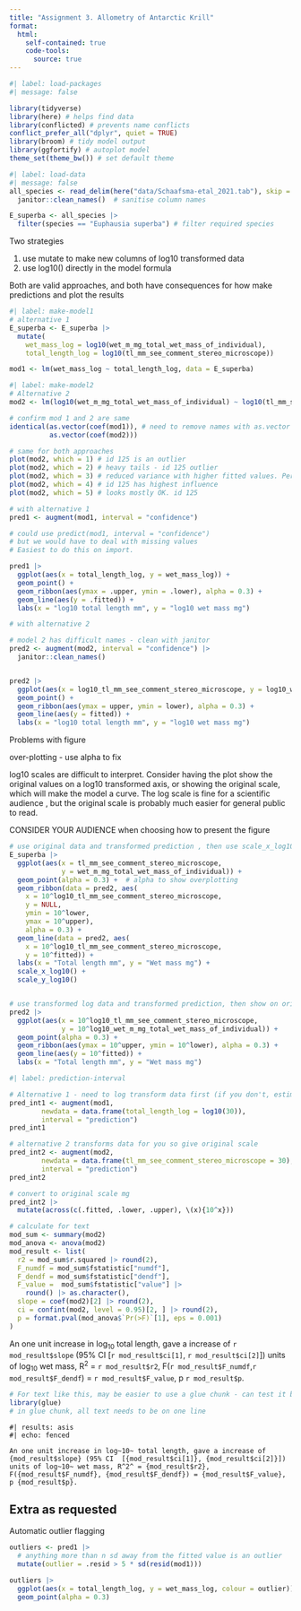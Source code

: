 ```yaml
---
title: "Assignment 3. Allometry of Antarctic Krill"
format: 
  html:
    self-contained: true
    code-tools: 
      source: true
---
```


<!-- We are interested in the allometry of Antarctic Krill _Euphausia superba_.  -->

<!-- We want to find the relationship between log10 mass and log10 length (where length is the predictor). -->

<!-- Fit a suitable regression model for _Euphausia superba_ measurements. -->

<!-- Examine the diagnostic plots and comment on any potential issues. -->

<!-- Make a publication quality plot showing your model (i.e. do not use geom_smooth) with its confidence interval, and the raw data. -->

<!-- Find the expected wet mass (in mg) and the prediction interval of a single _Euphausia superba_ that is 30 mm long. -->

<!-- The data, from Schaafsma et al (2022) https://doi.org/10.1007/s00300-021-02984-4 are in file, Schaafsma-etal_2021.tab, which was downloaded from Pangaea.de -->

<!-- Relevant columns are -->

<!-- Species -->

<!-- TL [mm] (See Comment, Stereo Microscope) -- total length mm -->

<!-- Wet m [mg] (Total wet mass of individual,...) -- Wet mass mg -->

```r
#| label: load-packages
#| message: false

library(tidyverse)
library(here) # helps find data
library(conflicted) # prevents name conflicts
conflict_prefer_all("dplyr", quiet = TRUE)
library(broom) # tidy model output
library(ggfortify) # autoplot model
theme_set(theme_bw()) # set default theme
```

```r
#| label: load-data
#| message: false
all_species <- read_delim(here("data/Schaafsma-etal_2021.tab"), skip = 192) |> # skip the metadata
  janitor::clean_names()  # sanitise column names

E_superba <- all_species |> 
  filter(species == "Euphausia superba") # filter required species
```

Two strategies

1.  use mutate to make new columns of log10 transformed data
2.  use log10() directly in the model formula

Both are valid approaches, and both have consequences for how make predictions and plot the results

```r
#| label: make-model1
# alternative 1
E_superba <- E_superba |> 
  mutate(
    wet_mass_log = log10(wet_m_mg_total_wet_mass_of_individual),
    total_length_log = log10(tl_mm_see_comment_stereo_microscope))

mod1 <- lm(wet_mass_log ~ total_length_log, data = E_superba)
```

```r
#| label: make-model2
# Alternative 2
mod2 <- lm(log10(wet_m_mg_total_wet_mass_of_individual) ~ log10(tl_mm_see_comment_stereo_microscope), data = E_superba) 

# confirm mod 1 and 2 are same
identical(as.vector(coef(mod1)), # need to remove names with as.vector
          as.vector(coef(mod2)))

# same for both approaches
plot(mod2, which = 1) # id 125 is an outlier
plot(mod2, which = 2) # heavy tails - id 125 outlier
plot(mod2, which = 3) # reduced variance with higher fitted values. Perhaps due to measurement error being worse for small individuals
plot(mod2, which = 4) # id 125 has highest influence
plot(mod2, which = 5) # looks mostly OK. id 125

```

```r
# with alternative 1
pred1 <- augment(mod1, interval = "confidence")

# could use predict(mod1, interval = "confidence")
# but we would have to deal with missing values
# Easiest to do this on import.

pred1 |> 
  ggplot(aes(x = total_length_log, y = wet_mass_log)) +
  geom_point() +
  geom_ribbon(aes(ymax = .upper, ymin = .lower), alpha = 0.3) +
  geom_line(aes(y = .fitted)) +
  labs(x = "log10 total length mm", y = "log10 wet mass mg")

# with alternative 2

# model 2 has difficult names - clean with janitor
pred2 <- augment(mod2, interval = "confidence") |> 
  janitor::clean_names() 


pred2 |> 
  ggplot(aes(x = log10_tl_mm_see_comment_stereo_microscope, y = log10_wet_m_mg_total_wet_mass_of_individual)) +
  geom_point() + 
  geom_ribbon(aes(ymax = upper, ymin = lower), alpha = 0.3) +
  geom_line(aes(y = fitted)) +
  labs(x = "log10 total length mm", y = "log10 wet mass mg")
```

Problems with figure

over-plotting - use alpha to fix

log10 scales are difficult to interpret.
Consider having the plot show the original values on a log10 transformed axis, or showing the original scale, which will make the model a curve.
The log scale is fine for a scientific audience , but the original scale is probably much easier for general public to read.

CONSIDER YOUR AUDIENCE when choosing how to present the figure

```r

# use original data and transformed prediction , then use scale_x_log10 to transform axes
E_superba |> 
  ggplot(aes(x = tl_mm_see_comment_stereo_microscope, 
             y = wet_m_mg_total_wet_mass_of_individual)) +
  geom_point(alpha = 0.3) +  # alpha to show overplotting
  geom_ribbon(data = pred2, aes(
    x = 10^log10_tl_mm_see_comment_stereo_microscope, 
    y = NULL,
    ymin = 10^lower, 
    ymax = 10^upper), 
    alpha = 0.3) +
  geom_line(data = pred2, aes(
    x = 10^log10_tl_mm_see_comment_stereo_microscope, 
    y = 10^fitted)) +
  labs(x = "Total length mm", y = "Wet mass mg") +
  scale_x_log10() +
  scale_y_log10()


# use transformed log data and transformed prediction, then show on original scale
pred2 |> 
  ggplot(aes(x = 10^log10_tl_mm_see_comment_stereo_microscope, 
             y = 10^log10_wet_m_mg_total_wet_mass_of_individual)) +
  geom_point(alpha = 0.3) +
  geom_ribbon(aes(ymax = 10^upper, ymin = 10^lower), alpha = 0.3) +
  geom_line(aes(y = 10^fitted)) +
  labs(x = "Total length mm", y = "Wet mass mg") 
```

```r
#| label: prediction-interval

# Alternative 1 - need to log transform data first (if you don't, estimate is far heavier than observable universe!)
pred_int1 <- augment(mod1, 
        newdata = data.frame(total_length_log = log10(30)), 
        interval = "prediction") 
pred_int1

# alternative 2 transforms data for you so give original scale
pred_int2 <- augment(mod2, 
        newdata = data.frame(tl_mm_see_comment_stereo_microscope = 30), 
        interval = "prediction")
pred_int2

# convert to original scale mg
pred_int2 |> 
  mutate(across(c(.fitted, .lower, .upper), \(x){10^x}))
```

```r
# calculate for text
mod_sum <- summary(mod2)
mod_anova <- anova(mod2)
mod_result <- list(
  r2 = mod_sum$r.squared |> round(2),
  F_numdf = mod_sum$fstatistic["numdf"],
  F_dendf = mod_sum$fstatistic["dendf"],
  F_value =  mod_sum$fstatistic["value"] |>
    round() |> as.character(),
  slope = coef(mod2)[2] |> round(2),
  ci = confint(mod2, level = 0.95)[2, ] |> round(2),
  p = format.pval(mod_anova$`Pr(>F)`[1], eps = 0.001)
)
```

An one unit increase in log~10~ total length, gave a increase of `r mod_result$slope` (95% CI \[`r mod_result$ci[1]`, `r mod_result$ci[2]`\]) units of log~10~ wet mass, R^2^ = `r mod_result$r2`, F(`r mod_result$F_numdf`,`r mod_result$F_dendf`) = `r mod_result$F_value`, p `r mod_result$p`.

```r
# For text like this, may be easier to use a glue chunk - can test it before you render it
library(glue)
# in glue chunk, all text needs to be on one line
```

```glue
#| results: asis
#| echo: fenced

An one unit increase in log~10~ total length, gave a increase of {mod_result$slope} (95% CI  [{mod_result$ci[1]}, {mod_result$ci[2]}]) units of log~10~ wet mass, R^2^ = {mod_result$r2}, F({mod_result$F_numdf}, {mod_result$F_dendf}) = {mod_result$F_value}, p {mod_result$p}.
```

## Extra as requested

Automatic outlier flagging

```r

outliers <- pred1 |> 
  # anything more than n sd away from the fitted value is an outlier
  mutate(outlier = .resid > 5 * sd(resid(mod1)))

outliers |> 
  ggplot(aes(x = total_length_log, y = wet_mass_log, colour = outlier)) +
  geom_point(alpha = 0.3)

```
